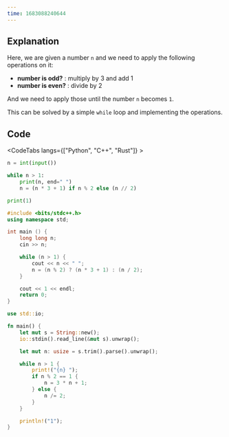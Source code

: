 ```yaml
---
time: 1683088240644
---
```


## Explanation

Here, we are given a number `n` and we need to apply the following operations on it:

- **number is odd?** : multiply by 3 and add 1
- **number is even?** : divide by 2

And we need to apply those until the number `n` becomes `1`.

This can be solved by a simple `while` loop and implementing the operations.

## Code

<CodeTabs langs={["Python", "C++", "Rust"]} >

```python
n = int(input())

while n > 1:
    print(n, end=" ")
    n = (n * 3 + 1) if n % 2 else (n // 2)

print(1)
```

```cpp
#include <bits/stdc++.h>
using namespace std;

int main () {
    long long n;
    cin >> n;

    while (n > 1) {
        cout << n << " ";
        n = (n % 2) ? (n * 3 + 1) : (n / 2);
    }

    cout << 1 << endl;
    return 0;
}
```

```rust
use std::io;

fn main() {
    let mut s = String::new();
    io::stdin().read_line(&mut s).unwrap();

    let mut n: usize = s.trim().parse().unwrap();

    while n > 1 {
        print!("{n} ");
        if n % 2 == 1 {
            n = 3 * n + 1;
        } else {
            n /= 2;
        }
    }

    println!("1");
}
```

</CodeTabs>
